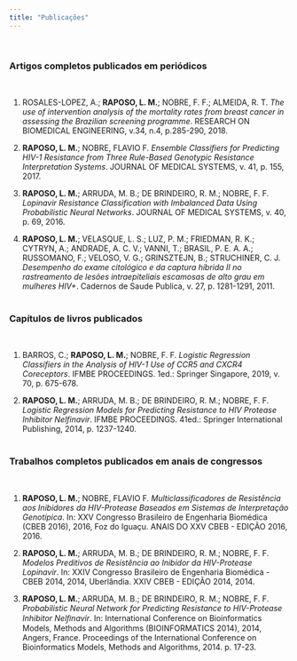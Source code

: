 ```yaml
---
title: "Publicações"
---
```

<br>

### Artigos completos publicados em periódicos
<br>

1. ROSALES-LOPEZ, A.; **RAPOSO, L. M.**; NOBRE, F. F.; ALMEIDA, R. T. *The use of intervention analysis of the mortality rates from breast cancer in assessing the Brazilian screening programme*. RESEARCH ON BIOMEDICAL ENGINEERING, v.34, n.4, p.285-290, 2018.
<a href="http://www.scielo.br/pdf/reng/v34n4/2446-4740-reng-2446-4740180053.pdf"> <i class="fa fa-file-pdf-o" aria-hidden="true"></i></a>

2. **RAPOSO, L. M.**; NOBRE, FLAVIO F. *Ensemble Classifiers for Predicting HIV-1 Resistance from Three Rule-Based Genotypic Resistance Interpretation Systems*. JOURNAL OF MEDICAL SYSTEMS, v. 41, p. 155, 2017.
<a href="https://link.springer.com/article/10.1007%2Fs10916-017-0802-8"> <i class="fa fa-external-link" aria-hidden="true"></i></a>

3. **RAPOSO, L. M.**; ARRUDA, M. B.; DE BRINDEIRO, R. M.; NOBRE, F. F. *Lopinavir Resistance Classification with Imbalanced Data Using Probabilistic Neural Networks*. JOURNAL OF MEDICAL SYSTEMS, v. 40, p. 69, 2016.
<a href="https://link.springer.com/article/10.1007%2Fs10916-015-0428-7"> <i class="fa fa-external-link" aria-hidden="true"></i></a>

4. **RAPOSO, L. M.**; VELASQUE, L. S.; LUZ, P. M.; FRIEDMAN, R. K.; CYTRYN, A.; ANDRADE, A. C. V.; VANNI, T.; BRASIL, P. E. A. A.; RUSSOMANO, F.; VELOSO, V. G.; GRINSZTEJN, B.; STRUCHINER, C. J. *Desempenho do exame citológico e da captura híbrida II no rastreamento de lesões intraepiteliais escamosas de alto grau em mulheres HIV+*. Cadernos de Saude Publica, v. 27, p. 1281-1291, 2011.
<a href="http://www.scielo.br/pdf/csp/v27n7/04.pdf"> <i class="fa fa-file-pdf-o" aria-hidden="true"></i></a>
<br>
<br>

### Capítulos de livros publicados
<br>

1. BARROS, C.; **RAPOSO, L. M.**; NOBRE, F. F. *Logistic Regression Classifiers in the Analysis of HIV-1 Use of CCR5 and CXCR4 Coreceptors*. IFMBE PROCEEDINGS. 1ed.: Springer Singapore, 2019, v. 70, p. 675-678.
<a href="https://link.springer.com/chapter/10.1007/978-981-13-2119-1_103"> <i class="fa fa-external-link" aria-hidden="true"></i></a>


2. **RAPOSO, L. M.**; ARRUDA, M. B.; DE BRINDEIRO, R. M.; NOBRE, F. F. *Logistic Regression Models for Predicting Resistance to HIV Protease Inhibitor Nelfinavir*. IFMBE PROCEEDINGS. 41ed.: Springer International Publishing, 2014, p. 1237-1240.
<a href="https://link.springer.com/chapter/10.1007/978-3-319-00846-2_306"> <i class="fa fa-external-link" aria-hidden="true"></i></a>
<br>
<br>

### Trabalhos completos publicados em anais de congressos
<br>

1. **RAPOSO, L. M.**; NOBRE, FLAVIO F. *Multiclassificadores de Resistência aos Inibidores da HIV-Protease Baseados em Sistemas de Interpretação Genotípica*. In: XXV Congresso Brasileiro de Engenharia Biomédica (CBEB 2016), 2016, Foz do Iguaçu. ANAIS DO XXV CBEB - EDIÇÃO 2016, 2016.

2. **RAPOSO, L. M.**; ARRUDA, M. B.; DE BRINDEIRO, R. M.; NOBRE, F. F. *Modelos Preditivos de Resistência ao Inibidor da HIV-Protease Lopinavir*. In: XXIV Congresso Brasileiro de Engenharia Biomédica - CBEB 2014, 2014, Uberlândia. XXIV CBEB - EDIÇÃO 2014, 2014.
<a href="http://www.canal6.com.br/cbeb/2014/artigos/cbeb2014_submission_018.pdf"> <i class="fa fa-file-pdf-o" aria-hidden="true"></i></a>

3. **RAPOSO, L. M.**; ARRUDA, M. B.; DE BRINDEIRO, R. M.; NOBRE, F. F. *Probabilistic Neural Network for Predicting Resistance to HIV-Protease Inhibitor Nelﬁnavir*. In: International Conference on Bioinformatics Models, Methods and Algorithms (BIOINFORMATICS 2014), 2014, Angers, France. Proceedings of the International Conference on Bioinformatics Models, Methods and Algorithms, 2014. p. 17-23.
<a href="https://www.researchgate.net/publication/282611295_Probabilistic_Neural_Network_for_Predicting_Resistance_to_HIV-Protease_Inhibitor_Nelfinavir"> <i class="fa fa-external-link" aria-hidden="true"></i></a>
